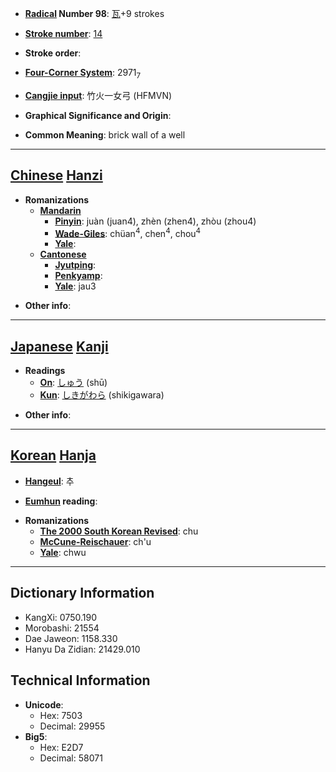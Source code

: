 * '''[[Wiktionary:Chinese radical index| Radical]] Number 98''': [[Wiktionary:Chinese radical index 瓦|瓦]]+9 strokes

* '''[[Wiktionary:Chinese total strokes index|Stroke number]]''': [[Wiktionary:Chinese total strokes index 14|14]]

* '''Stroke order''': 

* '''[[Wiktionary:Chinese four corner index|Four-Corner System]]''': 2971<sub>7</sub>

* '''[[Wiktionary:Chinese Cangjie index|Cangjie input]]''': 竹火一女弓 (HFMVN)

* '''Graphical Significance and Origin''': 

* '''Common Meaning''': brick wall of a well

----

== [[Chinese]] [[Hanzi]] ==

* '''Romanizations'''
** '''[[Mandarin]]'''
*** '''[[Pinyin]]''': juàn (juan4), zhèn (zhen4), zhòu (zhou4)
*** '''[[Wade-Giles]]''': chüan<sup>4</sup>, chen<sup>4</sup>, chou<sup>4</sup>
*** '''[[Yale]]''': 
** '''[[Cantonese]]'''
*** '''[[Jyutping]]''':
*** '''[[Penkyamp]]''': 
*** '''[[Yale]]''': jau3

* '''Other info''': 

----

== [[Japanese]] [[Kanji]] ==

* '''Readings'''
** '''[[On]]''': [[しゅう]] (shū)
** '''[[Kun]]''': [[しきがわら]] (shikigawara)

* '''Other info''':  

----

== [[Korean]] [[Hanja]] ==

* '''[[Hangeul]]''': 추

* '''[[Eumhun]] reading''': 

* '''Romanizations'''
** '''[[The 2000 South Korean Revised Romanization|The 2000 South Korean Revised]]''': chu
** '''[[McCune-Reischauer]]''': ch'u
** '''[[Yale]]''': chwu

----

== Dictionary Information ==

* KangXi: 0750.190
* Morobashi: 21554
* Dae Jaweon: 1158.330
* Hanyu Da Zidian: 21429.010

== Technical Information ==

* '''Unicode''':
** Hex: 7503
** Decimal: 29955
* '''Big5''':
** Hex: E2D7
** Decimal: 58071